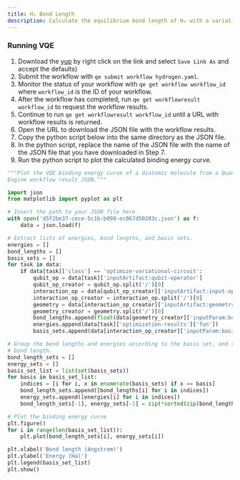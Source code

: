 ```yaml
---
title: H₂ Bond Length
description: Calculate the equilibrium bond length of H₂ with a variational quantum eigensolver
---
```


### Running VQE

1. Download the [yup](../../hydrogen.yaml) by right click on the link and select `Save Link As` and accept the defaults)
1. Submit the workflow with `qe submit workflow hydrogen.yaml`.
1. Monitor the status of your workflow with `qe get workflow workflow_id` where
`workflow_id` is the ID of your workflow.
1. After the workflow has completed, run `qe get workflowresult workflow_id` to request the workflow results.
1. Continue to run `qe get workflowresult workflow_id` until a URL with workflow results is returned.
1. Open the URL to download the JSON file with the workflow results.
1. Copy the python script below into the same directory as the JSON file.
1. In the python script, replace the name of the JSON file with the name of the JSON file that you have downloaded in Step 7.
1. Run the python script to plot the calculated binding energy curve.


```python
"""Plot the VQE binding energy curve of a diatomic molecule from a Quantum
Engine workflow result JSON."""

import json
from matplotlib import pyplot as plt

# Insert the path to your JSON file here
with open('d5f2be37-cece-5c1b-b099-ec867d50283c.json') as f:
    data = json.load(f)

# Extract lists of energies, bond lengths, and basis sets.
energies = []
bond_lengths = []
basis_sets = []
for task in data:
    if data[task]['class'] == 'optimize-variational-circuit':
        qubit_op = data[task]['inputArtifact:qubit-operator']
        qubit_op_creator = qubit_op.split('/')[0]
        interaction_op = data[qubit_op_creator]['inputArtifact:input-op']
        interaction_op_creator = interaction_op.split('/')[0]
        geometry = data[interaction_op_creator]['inputArtifact:geometry']
        geometry_creator = geometry.split('/')[0]
        bond_lengths.append(float(data[geometry_creator]['inputParam:bond-length']))
        energies.append(data[task]['optimization-results']['fun'])
        basis_sets.append(data[interaction_op_creator]['inputParam:basis'])

# Group the bond lengths and energies according to the basis set, and sort by
# bond length.
bond_length_sets = []
energy_sets = []
basis_set_list = list(set(basis_sets))
for basis in basis_set_list:
    indices = [i for i, x in enumerate(basis_sets) if x == basis]
    bond_length_sets.append([bond_lengths[i] for i in indices])
    energy_sets.append([energies[i] for i in indices])
    bond_length_sets[-1], energy_sets[-1] = zip(*sorted(zip(bond_length_sets[-1], energy_sets[-1]), key=lambda x: x[0]))

# Plot the binding energy curve
plt.figure()
for i in range(len(basis_set_list)):
    plt.plot(bond_length_sets[i], energy_sets[i])

plt.xlabel('Bond length (Angstrom)')
plt.ylabel('Energy (Ha)')
plt.legend(basis_set_list)
plt.show()
```
